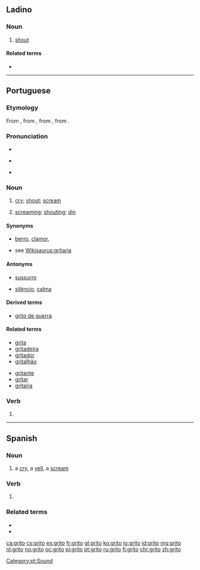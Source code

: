 ==Ladino==

===Noun===
{{lad-noun|l|g=m}}

# [[shout]]

====Related terms====
* {{l|lad|gritar|sc=Latn}}

----

==Portuguese==
{{wikipedia|lang=pt}}

===Etymology===
From {{etyl|roa-opt|pt}} {{m|roa-opt|grito}}, from {{m|roa-opt|gritar}}, from {{etyl|VL.|pt}} {{m|la|*critare}}, from {{etyl|la|pt}} {{m|la|quiritare}}.

===Pronunciation===
* {{IPA|/ˈɡɾi.tu/|lang=pt}}
* {{a|South Brazil}} {{IPA|/ˈɡɾi.to/|lang=pt}}
* {{hyphenation|gri|to|lang=pt}}

===Noun===
{{pt-noun|m|s}}

# [[cry]]; [[shout]]; [[scream]]
# {{label|pt|uncountable}} [[screaming]]; [[shouting]]; [[din]]

====Synonyms====
* {{sense|shout}} [[berro]], [[clamor]],
* {{sense|din}} see [[Wikisaurus:gritaria]]

====Antonyms====
* {{sense|shout}} [[sussurro]]
* {{sense|din}} [[silêncio]], [[calma]]

====Derived terms====
* [[grito de guerra]]

====Related terms====
{{top2}}
* [[grita]]
* [[gritadeira]]
* [[gritador]]
* [[gritalhão]]
{{mid2}}
* [[gritante]]
* [[gritar]]
* [[gritaria]]
{{bottom}}

===Verb===
{{pt-verb-form}}

# {{pt-verb form of|gritar|ar|indicative|present|singular|first}}

[[Category:pt:Sound]]

----

==Spanish==

===Noun===
{{es-noun|m}}

# a [[cry]], a [[yell]], a [[scream]]

===Verb===
{{es-verb-form}}

# {{es-verb form of|ending=ar|mood=indicative|tense=present|pers=1|number=singular|gritar}}

===Related terms===
* {{l|es|gritar}}
* {{l|es|gritón}}

[[ca:grito]]
[[cs:grito]]
[[es:grito]]
[[fr:grito]]
[[gl:grito]]
[[ko:grito]]
[[io:grito]]
[[id:grito]]
[[mg:grito]]
[[nl:grito]]
[[no:grito]]
[[oc:grito]]
[[pl:grito]]
[[pt:grito]]
[[ru:grito]]
[[fi:grito]]
[[chr:grito]]
[[zh:grito]]